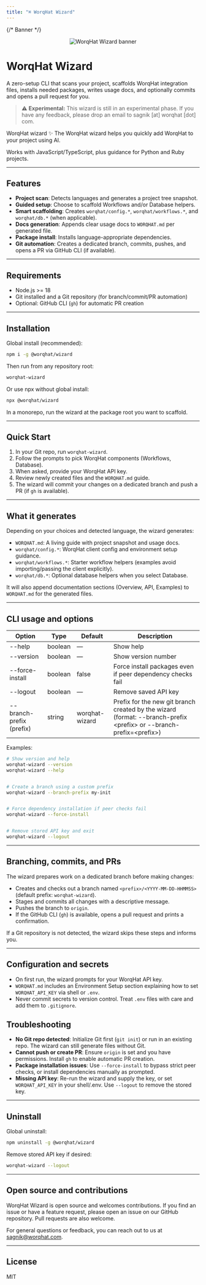 ```yaml
---
title: "⌘ WorqHat Wizard"
---
```


{/* Banner */}
<p align="center">
  <img src="https://assets.worqhat.com/announcements/wizard-cli-header.png" alt="WorqHat Wizard banner" />
</p>


# WorqHat Wizard


A zero-setup CLI that scans your project, scaffolds WorqHat integration files, installs needed packages, writes usage docs, and optionally commits and opens a pull request for you.


> ⚠️ **Experimental:** This wizard is still in an experimental phase. If you have any feedback, please drop an email to sagnik [at] worqhat [dot] com.


WorqHat wizard ✨
The WorqHat wizard helps you quickly add WorqHat to your project using AI.


Works with JavaScript/TypeScript, plus guidance for Python and Ruby projects.


---


## Features


* **Project scan**: Detects languages and generates a project tree snapshot.
* **Guided setup**: Choose to scaffold Workflows and/or Database helpers.
* **Smart scaffolding**: Creates `worqhat/config.*`, `worqhat/workflows.*`, and `worqhat/db.*` (when applicable).
* **Docs generation**: Appends clear usage docs to `WORQHAT.md` per generated file.
* **Package install**: Installs language-appropriate dependencies.
* **Git automation**: Creates a dedicated branch, commits, pushes, and opens a PR via GitHub CLI (if available).


---


## Requirements


* Node.js >= 18
* Git installed and a Git repository (for branch/commit/PR automation)
* Optional: GitHub CLI (`gh`) for automatic PR creation


---


## Installation


Global install (recommended):


```bash
npm i -g @worqhat/wizard
```


Then run from any repository root:


```bash
worqhat-wizard
```


Or use npx without global install:


```bash
npx @worqhat/wizard
```


In a monorepo, run the wizard at the package root you want to scaffold.


---


## Quick Start


1. In your Git repo, run `worqhat-wizard`.
2. Follow the prompts to pick WorqHat components (Workflows, Database).
3. When asked, provide your WorqHat API key.
4. Review newly created files and the `WORQHAT.md` guide.
5. The wizard will commit your changes on a dedicated branch and push a PR (if `gh` is available).


---


## What it generates


Depending on your choices and detected language, the wizard generates:


* `WORQHAT.md`: A living guide with project snapshot and usage docs.
* `worqhat/config.*`: WorqHat client config and environment setup guidance.
* `worqhat/workflows.*`: Starter workflow helpers (examples avoid importing/passing the client explicitly).
* `worqhat/db.*`: Optional database helpers when you select Database.


It will also append documentation sections (Overview, API, Examples) to `WORQHAT.md` for the generated files.


---


## CLI usage and options


| Option                   | Type    | Default        | Description                                                                                              |
|--------------------------|---------|----------------|----------------------------------------------------------------------------------------------------------|
| --help                   | boolean | —              | Show help                                                                                                |
| --version                | boolean | —              | Show version number                                                                                      |
| --force-install          | boolean | false          | Force install packages even if peer dependency checks fail                                               |
| --logout                 | boolean | —              | Remove saved API key                                                                                     |
| --branch-prefix (prefix) | string  | worqhat-wizard | Prefix for the new git branch created by the wizard (format: --branch-prefix &lt;prefix&gt; or --branch-prefix=&lt;prefix&gt;) |


Examples:


```bash
# Show version and help
worqhat-wizard --version
worqhat-wizard --help


# Create a branch using a custom prefix
worqhat-wizard --branch-prefix my-init


# Force dependency installation if peer checks fail
worqhat-wizard --force-install


# Remove stored API key and exit
worqhat-wizard --logout
```


---


## Branching, commits, and PRs


The wizard prepares work on a dedicated branch before making changes:


* Creates and checks out a branch named `<prefix>/<YYYY-MM-DD-HHMMSS>` (default prefix: `worqhat-wizard`).
* Stages and commits all changes with a descriptive message.
* Pushes the branch to `origin`.
* If the GitHub CLI (`gh`) is available, opens a pull request and prints a confirmation.


If a Git repository is not detected, the wizard skips these steps and informs you.


---


## Configuration and secrets


* On first run, the wizard prompts for your WorqHat API key.
* `WORQHAT.md` includes an Environment Setup section explaining how to set `WORQHAT_API_KEY` via shell or `.env`.
* Never commit secrets to version control. Treat `.env` files with care and add them to `.gitignore`.



## Troubleshooting


* __No Git repo detected__: Initialize Git first (`git init`) or run in an existing repo. The wizard can still generate files without Git.
* __Cannot push or create PR__: Ensure `origin` is set and you have permissions. Install `gh` to enable automatic PR creation.
* __Package installation issues__: Use `--force-install` to bypass strict peer checks, or install dependencies manually as prompted.
* __Missing API key__: Re-run the wizard and supply the key, or set `WORQHAT_API_KEY` in your shell/.env. Use `--logout` to remove the stored key.


---


## Uninstall


Global uninstall:


```bash
npm uninstall -g @worqhat/wizard
```


Remove stored API key if desired:


```bash
worqhat-wizard --logout
```


---


## Open source and contributions


WorqHat Wizard is open source and welcomes contributions. If you find an issue or have a feature request, please open an issue on our GitHub repository. Pull requests are also welcome.


For general questions or feedback, you can reach out to us at [sagnik@worqhat.com](mailto:sagnik@worqhat.com).


---


## License


MIT
